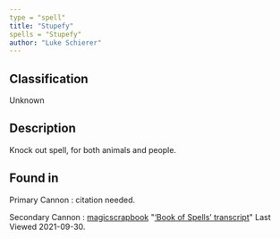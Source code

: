 ```yaml
---
type = "spell"
title: "Stupefy"
spells = "Stupefy"
author: "Luke Schierer"
---
```


## Classification

Unknown

## Description

Knock out spell, for both animals and people.

## Found in

Primary Cannon
:   citation needed.

Secondary Cannon
:   [magicscrapbook](https://magicscrapbook.tumblr.com/)
    "[‘Book of Spells’ transcript](https://magicscrapbook.tumblr.com/post/162085200042/book-of-spells-transcript)"
    Last Viewed 2021-09-30.
